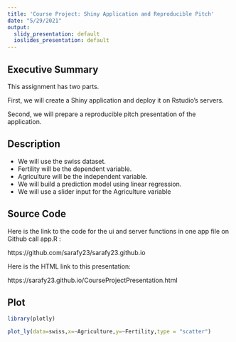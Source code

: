 ```yaml
---
title: 'Course Project: Shiny Application and Reproducible Pitch'
date: "5/29/2021"
output:
  slidy_presentation: default
  ioslides_presentation: default
---
```



## Executive Summary
This assignment has two parts. 

First, we will create a Shiny application and deploy it on Rstudio's servers. 

Second, we will prepare a reproducible pitch presentation of the application.

## Description

- We will use the swiss dataset.
- Fertility will be the dependent variable.
- Agriculture will be the independent variable.
- We will build a prediction model using linear regression.
- We will use a slider input for the Agriculture variable

## Source Code

Here is the link to the code for the ui and server functions in one app file on Github call app.R :

https://github.com/sarafy23/sarafy23.github.io

Here is the HTML link to this presentation:

https://sarafy23.github.io/CourseProjectPresentation.html

## Plot
```r
library(plotly)

plot_ly(data=swiss,x=~Agriculture,y=~Fertility,type = "scatter")

```



